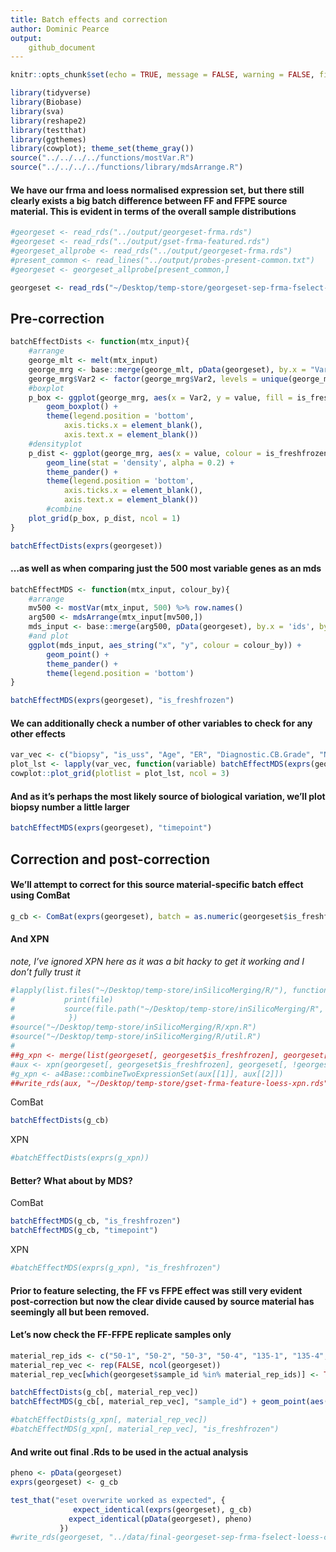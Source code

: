 ```yaml
---
title: Batch effects and correction
author: Dominic Pearce
output:
    github_document
---
```


```r
knitr::opts_chunk$set(echo = TRUE, message = FALSE, warning = FALSE, fig.align = 'center', fig.width = 8, fig.height = 6)
```

```r
library(tidyverse)
library(Biobase)
library(sva)
library(reshape2)
library(testthat)
library(ggthemes)
library(cowplot); theme_set(theme_gray())
source("../../../../functions/mostVar.R")
source("../../../../functions/library/mdsArrange.R")
```

#### We have our frma and loess normalised expression set, but there still clearly exists a big batch difference between FF and FFPE source material. This is evident in terms of the overall sample distributions

```r
#georgeset <- read_rds("../output/georgeset-frma.rds")
#georgeset <- read_rds("../output/gset-frma-featured.rds")
#georgeset_allprobe <- read_rds("../output/georgeset-frma.rds")
#present_common <- read_lines("../output/probes-present-common.txt")
#georgeset <- georgeset_allprobe[present_common,]

georgeset <- read_rds("~/Desktop/temp-store/georgeset-sep-frma-fselect-loess-clin.Rds")
```

## Pre-correction

```r
batchEffectDists <- function(mtx_input){
    #arrange
    george_mlt <- melt(mtx_input)
    george_mrg <- base::merge(george_mlt, pData(georgeset), by.x = "Var2", by.y = 0)
    george_mrg$Var2 <- factor(george_mrg$Var2, levels = unique(george_mrg$Var2[order(george_mrg$is_freshfrozen)]))
    #boxplot
    p_box <- ggplot(george_mrg, aes(x = Var2, y = value, fill = is_freshfrozen)) + 
        geom_boxplot() +
        theme(legend.position = 'bottom',
            axis.ticks.x = element_blank(),
            axis.text.x = element_blank())
    #densityplot
    p_dist <- ggplot(george_mrg, aes(x = value, colour = is_freshfrozen, group = Var2), alpha = 0.05) + 
        geom_line(stat = 'density', alpha = 0.2) + 
        theme_pander() +    
        theme(legend.position = 'bottom',
            axis.ticks.x = element_blank(),
            axis.text.x = element_blank()) 
        #combine
    plot_grid(p_box, p_dist, ncol = 1)
}

batchEffectDists(exprs(georgeset))
```

#### ...as well as when comparing just the 500 most variable genes as an mds

```r
batchEffectMDS <- function(mtx_input, colour_by){
    #arrange
    mv500 <- mostVar(mtx_input, 500) %>% row.names()
    arg500 <- mdsArrange(mtx_input[mv500,]) 
    mds_input <- base::merge(arg500, pData(georgeset), by.x = 'ids', by.y = 0)
    #and plot
    ggplot(mds_input, aes_string("x", "y", colour = colour_by)) + 
        geom_point() + 
        theme_pander() + 
        theme(legend.position = 'bottom')
}

batchEffectMDS(exprs(georgeset), "is_freshfrozen")
```

#### We can additionally check a number of other variables to check for any other effects

```r
var_vec <- c("biopsy", "is_uss", "Age", "ER", "Diagnostic.CB.Grade", "No.of.Pos.Nodes")
plot_lst <- lapply(var_vec, function(variable) batchEffectMDS(exprs(georgeset), variable))
cowplot::plot_grid(plotlist = plot_lst, ncol = 3)
```

#### And as it's perhaps the most likely source of biological variation, we'll plot biopsy number a little larger

```r
batchEffectMDS(exprs(georgeset), "timepoint")
```

## Correction and post-correction

#### We'll attempt to correct for this source material-specific batch effect using ComBat

```r
g_cb <- ComBat(exprs(georgeset), batch = as.numeric(georgeset$is_freshfrozen))
```

#### And XPN

*note, I've ignored XPN here as it was a bit hacky to get it working and I don't fully trust it*

```r
#lapply(list.files("~/Desktop/temp-store/inSilicoMerging/R/"), function(file){
#           print(file)
#           source(file.path("~/Desktop/temp-store/inSilicoMerging/R", file))
#            })
#source("~/Desktop/temp-store/inSilicoMerging/R/xpn.R")
#source("~/Desktop/temp-store/inSilicoMerging/R/util.R")
#
##g_xpn <- merge(list(georgeset[, georgeset$is_freshfrozen], georgeset[, !georgeset$is_freshfrozen]), method = "XPN")
#aux <- xpn(georgeset[, georgeset$is_freshfrozen], georgeset[, !georgeset$is_freshfrozen])
#g_xpn <- a4Base::combineTwoExpressionSet(aux[[1]], aux[[2]])
##write_rds(aux, "~/Desktop/temp-store/gset-frma-feature-loess-xpn.rds")
```

ComBat

```r
batchEffectDists(g_cb)
```

XPN

```r
#batchEffectDists(exprs(g_xpn))
```

#### Better? What about by MDS?

ComBat

```r
batchEffectMDS(g_cb, "is_freshfrozen")
batchEffectMDS(g_cb, "timepoint") 
```

XPN

```r
#batchEffectMDS(exprs(g_xpn), "is_freshfrozen")
```

#### Prior to feature selecting, the FF vs FFPE effect was still very evident post-correction but now the clear divide caused by source material has seemingly all but been removed.

#### Let's now check the FF-FFPE replicate samples only

```r
material_rep_ids <- c("50-1", "50-2", "50-3", "50-4", "135-1", "135-4", "188-1", "268-1", "268-2", "298-1", "298-2", "347-3", "413-1", "413-2", "416-1", "416-2")
material_rep_vec <- rep(FALSE, ncol(georgeset))
material_rep_vec[which(georgeset$sample_id %in% material_rep_ids)] <- TRUE

batchEffectDists(g_cb[, material_rep_vec])
batchEffectMDS(g_cb[, material_rep_vec], "sample_id") + geom_point(aes(size = is_freshfrozen))

#batchEffectDists(g_xpn[, material_rep_vec])
#batchEffectMDS(g_xpn[, material_rep_vec], "is_freshfrozen")
```

#### And write out final .Rds to be used in the actual analysis

```r
pheno <- pData(georgeset)
exprs(georgeset) <- g_cb

test_that("eset overwrite worked as expected", {
              expect_identical(exprs(georgeset), g_cb)
             expect_identical(pData(georgeset), pheno)
           })
#write_rds(georgeset, "../data/final-georgeset-sep-frma-fselect-loess-clin-cb.Rds")
```




